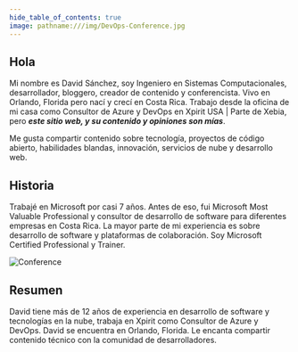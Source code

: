 ```yaml
---
hide_table_of_contents: true
image: pathname:///img/DevOps-Conference.jpg
---
```


## Hola

Mi nombre es David Sánchez, soy Ingeniero en Sistemas Computacionales, desarrollador, bloggero, creador de contenido y conferencista. Vivo en Orlando, Florida pero nací y crecí en Costa Rica. Trabajo desde la oficina de mi casa como Consultor de Azure y DevOps en Xpirit USA | Parte de Xebia, pero ***este sitio web, y su contenido y opiniones son mías***. 

Me gusta compartir contenido sobre tecnología, proyectos de código abierto, habilidades blandas, innovación, servicios de nube y desarrollo web.

## Historia

Trabajé en Microsoft por casi 7 años. Antes de eso, fui Microsoft Most Valuable Professional y consultor de desarrollo de software para diferentes empresas en Costa Rica. La mayor parte de mi experiencia es sobre desarrollo de software y plataformas de colaboración. Soy Microsoft Certified Professional y Trainer.

![Conference](pathname:///img/DevOps-Conference.jpg)

## Resumen

David tiene más de 12 años de experiencia en desarrollo de software y tecnologías en la nube, trabaja en Xpirit como Consultor de Azure y DevOps. David se encuentra en Orlando, Florida. Le encanta compartir contenido técnico con la comunidad de desarrolladores.
